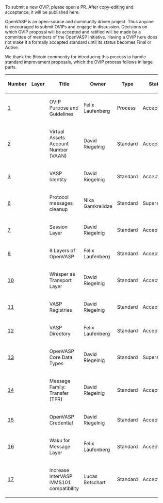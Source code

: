 To submit a new OVIP, please open a PR. After copy-editing and acceptance, it will be published here.

OpenVASP is an open-source and community driven project. Thus anyone is encouraged to submit OVIPs and engage in discussion. Decisions on which OVIP proposal will be accepted and ratified will be made by a committee of members of the OpenVASP initiative.
Having a OVIP here does not make it a formally accepted standard until its status becomes Final or Active.

We thank the Bitcoin community for introducing this process to handle standard improvement proposals, which the OVIP process follows in large parts.

{| class="wikitable sortable" style="width: auto; text-align: center; font-size: smaller; table-layout: fixed;"
!Number
!Layer
!Title
!Owner
!Type
!Status
|- style="background-color: #ffcfcf"
| [[ovip-0001.mediawiki|1]]
|
| OVIP Purpose and Guidelines
| Felix Laufenberg
| Process
| Accepted
|-
| [[ovip-0002.md|2]]
|
| Virtual Assets Account Number (VAAN)
| David Riegelnig
| Standard
| Accepted
|-
| [[ovip-0003.md|3]]
|
| VASP Identity
| David Riegelnig
| Standard
| Accepted
|-
| [[ovip-0006.md|6]]
|
| Protocol messages cleanup
| Nika Gamkrelidze
| Standard
| Superseded
|-
| [[ovip-0007.md|7]]
|
| Session Layer
| David Riegelnig
| Standard
| Accepted
|-
| [[ovip-0009.md|9]]
|
| 6 Layers of OpenVASP
| Felix Laufenberg
| Standard
| Accepted
|-
| [[ovip-0010.md|10]]
|
| Whisper as Transport Layer
| David Riegelnig
| Standard
| Accepted
|-
| [[ovip-0011.md|11]]
|
| VASP Registries
| David Riegelnig
| Standard
| Accepted
|-
| [[ovip-0012.md|12]]
|
| VASP Directory
| Felix Laufenberg
| Standard
| Accepted
|-
| [[ovip-0013.md|13]]
|
| OpenVASP Core Data Types
| David Riegelnig
| Standard
| Superseded
|-
| [[ovip-0014.md|14]]
|
| Message Family: Transfer (TFR)
| David Riegelnig
| Standard
| Accepted
|-
| [[ovip-0015.md|15]]
|
| OpenVASP Credential
| David Riegelnig
| Standard
| Accepted
|-
| [[ovip-0016.md|16]]
|
| Waku for Message Layer
| Felix Laufenberg
| Standard
| Accepted
|-
| [[ovip-0017.md|17]]
|
| Increase InterVASP IVMS101 compatibility
| Lucas Betschart
| Standard
| Accepted
|}

<!-- IMPORTANT!  See the instructions at the top of this page, do NOT JUST add OVIPs here! -->
